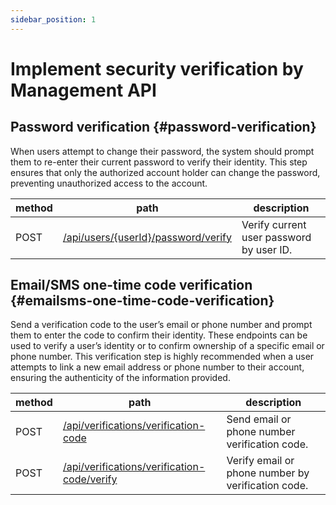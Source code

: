 ```yaml
---
sidebar_position: 1
---
```


# Implement security verification by Management API

## Password verification \{#password-verification}

When users attempt to change their password, the system should prompt them to re-enter their current password to verify their identity. This step ensures that only the authorized account holder can change the password, preventing unauthorized access to the account.

| method | path                                                                                                     | description                              |
| ------ | -------------------------------------------------------------------------------------------------------- | ---------------------------------------- |
| POST   | [/api/users/\{userId\}/password/verify](https://openapi.logto.io/operation/operation-verifyuserpassword) | Verify current user password by user ID. |

## Email/SMS one-time code verification \{#emailsms-one-time-code-verification}

Send a verification code to the user’s email or phone number and prompt them to enter the code to confirm their identity. These endpoints can be used to verify a user’s identity or to confirm ownership of a specific email or phone number. This verification step is highly recommended when a user attempts to link a new email address or phone number to their account, ensuring the authenticity of the information provided.

| method | path                                                                                                                             | description                                        |
| ------ | -------------------------------------------------------------------------------------------------------------------------------- | -------------------------------------------------- |
| POST   | [/api/verifications/verification-code](https://openapi.logto.io/operation/operation-createverificationbyverificationcode)        | Send email or phone number verification code.      |
| POST   | [/api/verifications/verification-code/verify](https://openapi.logto.io/operation/operation-verifyverificationbyverificationcode) | Verify email or phone number by verification code. |
